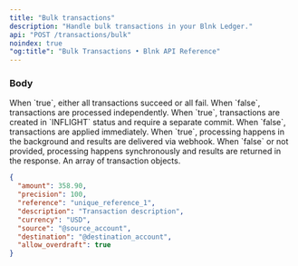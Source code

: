 ```yaml
---
title: "Bulk transactions"
description: "Handle bulk transactions in your Blnk Ledger."
api: "POST /transactions/bulk"
noindex: true
"og:title": "Bulk Transactions • Blnk API Reference"
---
```




<Key />

### Body

<ParamField body="atomic" type="boolean" required>  
  When `true`, either all transactions succeed or all fail. When `false`, transactions are processed independently.
</ParamField>
<ParamField body="inflight" type="boolean" required>  
  When `true`, transactions are created in `INFLIGHT` status and require a separate commit. When `false`, transactions are applied immediately.
</ParamField>
<ParamField body="run_async" type="boolean" default="false">  
  When `true`, processing happens in the background and results are delivered via webhook. When `false` or not provided, processing happens synchronously and results are returned in the response.
</ParamField>
<ParamField body="transactions" type="object[]" required>
  An array of transaction objects.

  ```json Sample transaction object
  {
    "amount": 358.90,
    "precision": 100,
    "reference": "unique_reference_1",
    "description": "Transaction description",
    "currency": "USD",
    "source": "@source_account",
    "destination": "@destination_account",
    "allow_overdraft": true
  }
  ```
</ParamField>